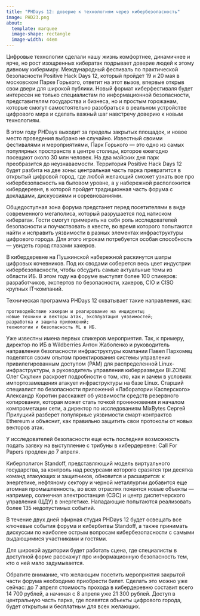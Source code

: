 ---
title: "PHDays 12: доверие к технологиям через кибербезопасность⁠"
image: PHD23.png
about:
  template: marquee
  image-shape: rectangle
  image-width: 44em
---

Цифровые технологии сделали нашу жизнь комфортнее, динамичнее и ярче, но рост изощренных кибератак подрывает доверие людей к этому дивному кибермиру. Международный фестиваль по практической безопасности Positive Hack Days 12, который пройдет 19 и 20 мая в московском Парке Горького, ответит на этот вызов, впервые открыв свои двери для широкой публики. Новый формат киберфестиваля будет интересен не только специалистам по информационной безопасности, представителям государства и бизнеса, но и простым горожанам, которые смогут самостоятельно разобраться в реальном устройстве цифрового мира и сделать важный шаг навстречу доверию к новым технологиям.

В этом году PHDays выходит за пределы закрытых площадок, и новое место проведения выбрано не случайно. Известный своими фестивалями и мероприятиями, Парк Горького — это одно из самых популярных пространств в центре столицы, которое ежегодно посещают около 30 млн человек. На два майских дня парк преобразится до неузнаваемости. Территория Positive Hack Days 12 будет разбита на две зоны: центральная часть парка превратится в открытый цифровой город, где любой желающий сможет узнать все про кибербезопасность на бытовом уровне, а у набережной расположится кибердеревня, в которой пройдет традиционная часть форума с докладами, дискуссиями и соревнованиями.

Общедоступная зона форума предстанет перед посетителями в виде современного мегаполиса, который разрушается под натиском кибератак. Гости смогут примерить на себя роль исследователей безопасности и поучаствовать в квесте, во время которого попытаются найти и исправить уязвимости в разных элементах инфраструктуры цифрового города. Для этого игрокам потребуется особая способность — увидеть город глазами хакеров.

В кибердеревне на Пушкинской набережной раскинутся шатры цифровых кочевников. Под их сводами соберется весь цвет индустрии кибербезопасности, чтобы обсудить самые актуальные темы из области ИБ. В этом году на форуме выступят более 100 спикеров: разработчиков, экспертов по безопасности, хакеров, CIO и CISO крупных IT-компаний.

Техническая программа PHDays 12 охватывает такие направления, как:

    противодействие хакерам и реагирование на инциденты;
    новые техники и векторы атак, эксплуатация уязвимостей;
    разработка и защита приложений;
    технологии и безопасность ML в ИБ.

Уже известны имена первых спикеров мероприятия. Так, к примеру, директор по ИБ в Wildberries Антон Жаболенко и руководитель направления безопасности инфраструктуры компании Павел Пархомец поделятся своим опытом проектирования системы управления привилегированным доступом (PAM) для распределенной Linux-инфраструктуры, а руководитель управления киберразведки BI.ZONE Олег Скулкин раскроет подробности о том, кто, как и зачем в условиях импортозамещения атакует инфраструктуры на базе Linux. Старший специалист по безопасности приложений «Лаборатории Касперского» Александр Коротин расскажет об уязвимости средств резервного копирования, которая может стать точкой проникновения и началом компрометации сети, а директор по исследованиям MixBytes Сергей Прилуцкий разберет популярные уязвимости смарт-контрактов Ethereum и объяснит, как правильно защитить свои протоколы от новых векторов атак.

У исследователей безопасности еще есть последняя возможность подать заявку на выступление с трибуны в кибердеревне: Call For Papers продлен до 7 апреля.

Киберполигон Standoff, представляющий модель виртуального государства, за контроль над ресурсами которого сразятся три десятка команд атакующих и защитников, обновится и расширится: к энергетике, нефтяному сектору и черной металлургии добавится еще атомная промышленность, во всех отраслях появятся новые объекты — например, солнечная электростанция (СЭС) и центр диспетчерского управления (ЦДУ) в энергетике. Нападающие попытаются реализовать более 135 недопустимых событий.

В течение двух дней эфирная студия PHDays 12 будет освещать все ключевые события форума и кибербитвы Standoff, а также принимать дискуссии по наиболее острым вопросам кибербезопасности с самыми выдающимися участниками и гостями.

Для широкой аудитории будет работать сцена, где специалисты в доступной форме расскажут про информационную безопасность тем, кто о ней мало задумывается.

Обратите внимание, что желающим посетить мероприятия закрытой части форума необходимо приобрести билет. Сделать это можно уже сейчас: до 7 апреля стоимость прохода в кибердеревню составит всего 14 700 рублей, а начиная с 8 апреля уже 21 300 рублей. Доступ в центральную часть парка, где появятся объекты цифрового города, будет открытым и бесплатным для всех желающих.